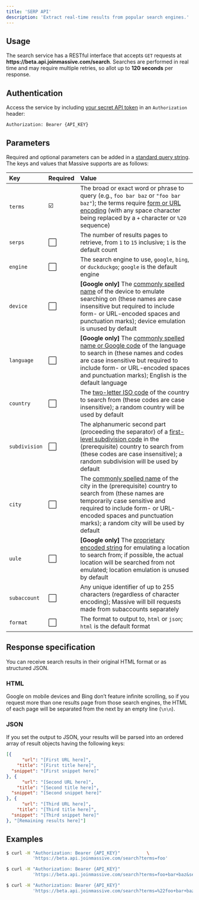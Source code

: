 ```yaml
---
title: 'SERP API'
description: 'Extract real-time results from popular search engines.'
---
```


## Usage

The search service has a RESTful interface that accepts `GET` requests at
**https://&#8203;beta.api.joinmassive.com/search**. Searches are performed in real time and
may require multiple retries, so allot up to **120 seconds** per response.

## Authentication

Access the service by including [your secret API token](/profile) in an `Authorization`
header:

```http
Authorization: Bearer {API_KEY}
```

## Parameters

Required and optional parameters can be added in a
[standard query string](https://developer.mozilla.org/en-US/docs/Learn/Common_questions/What_is_a_URL#parameters).
The keys and values that Massive supports are as follows:

| Key           | Required | Value                                                                                                                                                                                                                                                                                     |
| :------------ | :------- | :---------------------------------------------------------------------------------------------------------------------------------------------------------------------------------------------------------------------------------------------------------------------------------------- |
| `terms`       | ☑️       | The broad or exact word or phrase to query (e.g., `foo bar baz` or `"foo bar baz"`); the terms require [form or URL encoding](https://developer.mozilla.org/en-US/docs/Glossary/Percent-encoding) (with any space character being replaced by a `+` character or `%20` sequence)          |
| `serps`       | ⬜       | The number of results pages to retrieve, from `1` to `15` inclusive; `1` is the default count                                                                                                                                                                                             |
| `engine`      | ⬜       | The search engine to use, `google`, `bing`, or `duckduckgo`; `google` is the default engine                                                                                                                                                                                               |
| `device`      | ⬜       | **[Google only]** The [commonly spelled name](https://pptr.dev/api/puppeteer.knowndevices) of the device to emulate searching on (these names are case insensitive but required to include form- or URL-encoded spaces and punctuation marks); device emulation is unused by default      |
| `language`    | ⬜       | **[Google only]** The [commonly spelled name or Google code](https://www.google.com/advanced_search) of the language to search in (these names and codes are case insensitive but required to include form- or URL-encoded spaces and punctuation marks); English is the default language |
| `country`     | ⬜       | The [two-letter ISO code](https://www.iso.org/obp/ui/#search/code) of the country to search from (these codes are case insensitive); a random country will be used by default                                                                                                             |
| `subdivision` | ⬜       | The alphanumeric second part (proceeding the separator) of a [first-level subdivision code](https://www.iso.org/obp/ui/#search/code) in the (prerequisite) country to search from (these codes are case insensitive); a random subdivision will be used by default                        |
| `city`        | ⬜       | The [commonly spelled name](https://www.geonames.org/) of the city in the (prerequisite) country to search from (these names are temporarily case sensitive and required to include form- or URL-encoded spaces and punctuation marks); a random city will be used by default             |
| `uule`        | ⬜       | **[Google only]** The [proprietary encoded string](https://moz.com/blog/geolocation-the-ultimate-tip-to-emulate-local-search) for emulating a location to search from; if possible, the actual location will be searched from not emulated; location emulation is unused by default       |
| `subaccount`  | ⬜       | Any unique identifier of up to 255 characters (regardless of character encoding); Massive will bill requests made from subaccounts separately                                                                                                                                             |
| `format`      | ⬜       | The format to output to, `html` or `json`; `html` is the default format                                                                                                                                                                                                                   |

## Response specification

You can receive search results in their original HTML format or as structured JSON.

### HTML

Google on mobile devices and Bing don’t feature infinite scrolling, so if you request more than one
results page from those search engines, the HTML of each page will be separated from the next by an
empty line (`\n\n`).

### JSON

If you set the output to JSON, your results will be parsed into an ordered array of result objects
having the following keys:

```json
[{
      "url": "[First URL here]",
    "title": "[First title here]",
  "snippet": "[First snippet here]"
}, {
      "url": "[Second URL here]",
    "title": "[Second title here]",
  "snippet": "[Second snippet here]"
}, {
      "url": "[Third URL here]",
    "title": "[Third title here]",
  "snippet": "[Third snippet here]"
}, "[Remaining results here]"]
```

## Examples

```bash
$ curl -H "Authorization: Bearer {API_KEY}"          \
          'https://beta.api.joinmassive.com/search?terms=foo'
```

```bash
$ curl -H "Authorization: Bearer {API_KEY}"                                      \
          'https://beta.api.joinmassive.com/search?terms=foo+bar+baz&serps=2&engine=bing'
```

```bash
$ curl -H "Authorization: Bearer {API_KEY}"                                                                          \
          'https://beta.api.joinmassive.com/search?terms=%22foo+bar+baz%22&serps=10&engine=duckduckgo&country=us&format=json'
```
